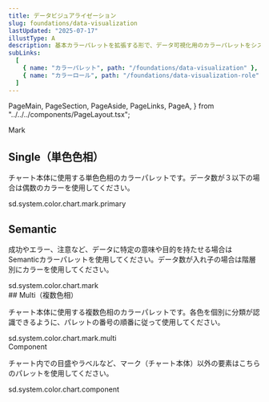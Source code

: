 ```yaml
---
title: データビジュアライゼーション
slug: foundations/data-visualization
lastUpdated: "2025-07-17"
illustType: A
description: 基本カラーパレットを拡張する形で、データ可視化用のカラーパレットをシステムトークンとして提供しています。凡例や目盛りなどチャートに関連するシステムトークンも合わせて定義しています。
subLinks:
  [
    { name: "カラーパレット", path: "/foundations/data-visualization" },
    { name: "カラーロール", path: "/foundations/data-visualization-role" },
  ]
---
```


  PageMain,
  PageSection,
  PageAside,
  PageLinks,
  PageA,
} from "../../../components/PageLayout.tsx";

<PageSection>
  <PageHeadLine number={1}>Mark</PageHeadLine>

## Single（単色色相）

チャート本体に使用する単色色相のカラーパレットです。データ数が３以下の場合は偶数のカラーを使用してください。

<div
  className={css({
    fontFamily: "sd.reference.typography.fontFamily.monospace",
    fontSize: "12px",
    color: "sd.reference.color.scale.gray.1000",
    marginBottom: "16px",
    marginTop: "24px",
    letterSpacing: "0.6px",
  })}
>
  sd.system.color.chart.mark.primary
</div>

<ChartColorMatrix data={chartColors.single} matrixId="single" client:idle />

## Semantic

成功やエラー、注意など、データに特定の意味や目的を持たせる場合はSemanticカラーパレットを使用してください。データ数が入れ子の場合は階層別にカラーを使用してください。

<div
  className={css({
    fontFamily: "sd.reference.typography.fontFamily.monospace",
    fontSize: "12px",
    color: "sd.reference.color.scale.gray.1000",
    marginBottom: "16px",
    marginTop: "24px",
    letterSpacing: "0.6px",
  })}
>
  sd.system.color.chart.mark
</div>

<ChartColorMatrix data={chartColors.semantic} matrixId="semantic" client:idle />
## Multi（複数色相）

チャート本体に使用する複数色相のカラーパレットです。各色を個別に分類が認識できるように、パレットの番号の順番に従って使用してください。

<div
  className={css({
    fontFamily: "sd.reference.typography.fontFamily.monospace",
    fontSize: "12px",
    color: "sd.reference.color.scale.gray.1000",
    marginBottom: "16px",
    marginTop: "24px",
    letterSpacing: "0.6px",
  })}
>
  sd.system.color.chart.mark.multi
</div>

<ChartColorMatrix data={chartColors.multi} matrixId="multi" client:idle />

</PageSection>

<PageSection>
  <PageHeadLine number={2}>Component</PageHeadLine>

チャート内での目盛やラベルなど、マーク（チャート本体）以外の要素はこちらのパレットを使用してください。

<div
  className={css({
    fontFamily: "sd.reference.typography.fontFamily.monospace",
    fontSize: "12px",
    color: "sd.reference.color.scale.gray.1000",
    marginBottom: "16px",
    marginTop: "24px",
    letterSpacing: "0.6px",
  })}
>
  sd.system.color.chart.component
</div>

<ChartColorMatrix
  data={chartColors.component}
  matrixId="component"
  client:idle
/>

</PageSection>
